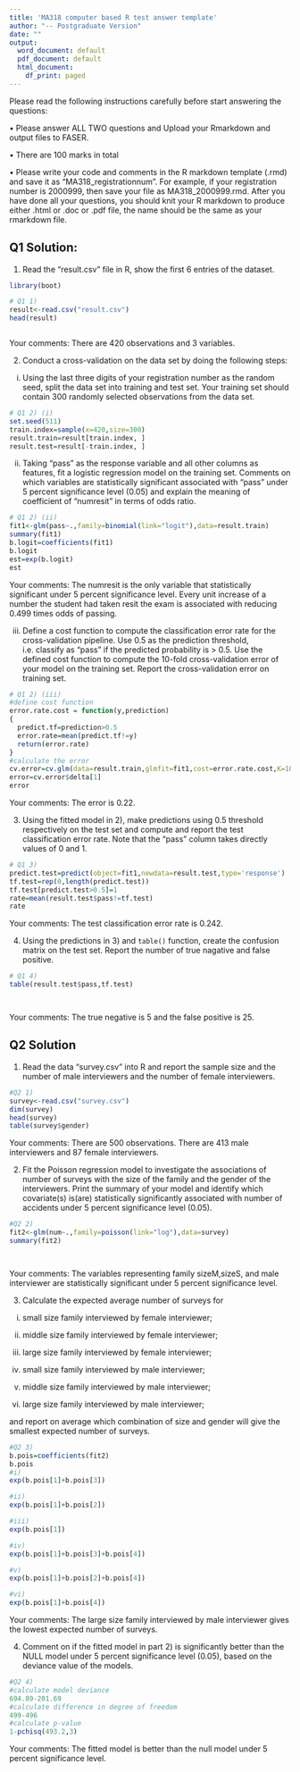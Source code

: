 ```yaml
---
title: 'MA318 computer based R test answer template'
author: "-- Postgraduate Version"
date: ""
output:
  word_document: default
  pdf_document: default
  html_document:
    df_print: paged
---
```


Please read the following instructions carefully before start answering the questions:

• Please answer ALL TWO questions and Upload your Rmarkdown and output files to FASER.

• There are 100 marks in total

• Please write your code and comments in the R markdown template (.rmd) and save it as "MA318_registrationnum". For example, if your registration number is 2000999, then save your file as MA318_2000999.rmd. After you have done all your questions, you should knit your R markdown to produce either .html or .doc or .pdf file, the name should be the same as your rmarkdown file.


\newpage

## Q1 Solution:

1) Read the "result.csv" file in R, show the first 6 entries of the dataset. 
```r
library(boot)

# Q1 1) 
result<-read.csv("result.csv")
head(result)



```

Your comments: There are 420 observations and 3 variables.




2) Conduct a cross-validation on the data set by doing the following steps:

(i) Using the last three digits of your registration number as the random seed, split the data set into training and test set. Your training set should contain 300 randomly selected observations from the data set.
```r
# Q1 2) (i) 
set.seed(511)
train.index=sample(x=420,size=300)
result.train=result[train.index, ]
result.test=result[-train.index, ]


```



(ii) Taking "pass" as the response variable and all other columns as features, fit a logistic regression model on the training set. Comments on which variables are statistically significant associated with "pass" under 5 percent significance level (0.05) and explain the meaning of coefficient of "numresit" in terms of odds ratio.
```r
# Q1 2) (ii)
fit1<-glm(pass~.,family=binomial(link="logit"),data=result.train)
summary(fit1)
b.logit=coefficients(fit1)
b.logit
est=exp(b.logit)
est

```

Your comments: The numresit is the only variable that statistically significant under 5 percent significance level. Every unit increase of a number the student had taken resit the exam is associated with reducing 0.499 times odds of passing.





(iii) Define a cost function to compute the classification error rate for the cross-validation pipeline. Use 0.5 as the prediction threshold, i.e. classify as "pass" if the predicted probability is > 0.5. Use the defined cost function to compute the 10-fold cross-validation error of your model on the training set. Report the cross-validation error on training set. 
```r
# Q1 2) (iii) 
#define cost function
error.rate.cost = function(y,prediction)
{
  predict.tf=prediction>0.5
  error.rate=mean(predict.tf!=y)
  return(error.rate)
}
#calculate the error
cv.error=cv.glm(data=result.train,glmfit=fit1,cost=error.rate.cost,K=10)
error=cv.error$delta[1]
error


```

Your comments: The error is 0.22.



3) Using the fitted model in 2), make predictions using 0.5 threshold respectively on the test set and compute and report the test classification error rate. Note that the "pass" column takes directly values of 0 and 1.
```r
# Q1 3) 
predict.test=predict(object=fit1,newdata=result.test,type='response')
tf.test=rep(0,length(predict.test))
tf.test[predict.test>0.5]=1
rate=mean(result.test$pass!=tf.test)
rate

```

Your comments: The test classification error rate is 0.242.




4) Using the predictions in 3) and `table()` function, create the confusion matrix on the test set. Report the number of true nagative and false positive.  
```r
# Q1 4)
table(result.test$pass,tf.test)




```

Your comments: The true negative is 5 and the false positive is 25.





## Q2 Solution
1) Read the data "survey.csv" into R and report the sample size and the number of male interviewers and the number of female interviewers. 

```r
#Q2 1)
survey<-read.csv("survey.csv")
dim(survey)
head(survey)
table(survey$gender)
```

Your comments: There are 500 observations. There are 413 male interviewers and 87 female interviewers.


2) Fit the Poisson regression model to investigate the associations of number of surveys with the size of the family and the gender of the interviewers. Print the summary of your model and identify which covariate(s) is(are) statistically significantly associated with number of accidents under 5 percent significance level (0.05). 

```r
#Q2 2)
fit2<-glm(num~.,family=poisson(link="log"),data=survey)
summary(fit2)




```

Your comments: The variables representing family sizeM,sizeS, and male interviewer are statistically significant under 5 percent significance level.


3) Calculate the expected average number of surveys for 

i) small size family interviewed by female interviewer; 

ii) middle size family interviewed by female interviewer;  

iii) large size family interviewed by female interviewer;  

iv) small size family interviewed by male interviewer; 

v) middle size family interviewed by male interviewer;  

vi) large size family interviewed by male interviewer; 

and report on average which combination of size and gender will give the smallest expected number of surveys.


```r
#Q2 3)
b.pois=coefficients(fit2)
b.pois
#i)
exp(b.pois[1]+b.pois[3])

#ii)
exp(b.pois[1]+b.pois[2])

#iii)
exp(b.pois[1])

#iv)
exp(b.pois[1]+b.pois[3]+b.pois[4])

#v)
exp(b.pois[1]+b.pois[2]+b.pois[4])

#vi)
exp(b.pois[1]+b.pois[4])

```

Your comments: The large size family interviewed by male interviewer gives the lowest expected number of surveys.


4) Comment on if the fitted model in part 2) is significantly better than the NULL model under 5 percent significance level (0.05), based on the deviance value of the models.

```r
#Q2 4)
#calculate model deviance
694.89-201.69
#calculate difference in degree of freedom
499-496
#calculate p-value
1-pchisq(493.2,3)
```

Your comments: The fitted model is better than the null model under 5 percent significance level.







